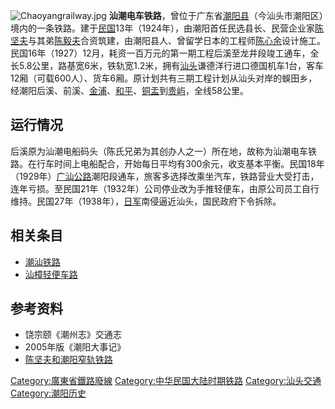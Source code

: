 [[File:Chaoyangrailway.jpg|thumb]]
'''汕潮电车铁路'''，曾位于广东省[[潮阳区|潮阳县]]（今汕头市潮阳区）境内的一条铁路。建于[[中華民國|民国]]13年（1924年），由潮阳首任民选县长、民营企业家[[陈坚夫|陈坚夫]]与其弟[[陈毅夫|陈毅夫]]合资筑建，由潮阳县人、曾留学日本的工程师[[陈心余|陈心余]]设计施工。民国16年（1927）12月，耗资一百万元的第一期工程后溪至龙井段竣工通车，全长5.8公里，路基宽6米，铁轨宽1.2米，拥有[[汕头|汕头]]谦德洋行进口德国机车1台，客车12厢（可载600人）、货车6厢。原计划共有三期工程计划从汕头对岸的蜈田乡，经潮阳后溪、前溪、[[金浦街道|金浦]]、[[和平镇_(汕头市)|和平]]、[[铜盂镇|铜盂]]到[[贵屿镇|贵屿]]，全线58公里。

==运行情况==
后溪原为汕潮电船码头（陈氏兄弟为其创办人之一）所在地，故称为汕潮电车铁路。在行车时间上电船配合，开始每日平均有300余元，收支基本平衡。民国18年（1929年）[[广汕公路|广汕公路]]潮阳段通车，旅客多选择改乘坐汽车，铁路营业大受打击，连年亏损。至民国21年（1932年）公司停业改为手推轻便车，由原公司员工自行维持。民国27年（1938年），[[日军|日军]]南侵逼近汕头，国民政府下令拆除。

==相关条目==
*[[潮汕铁路|潮汕铁路]]
*[[汕樟轻便车路|汕樟轻便车路]]

==参考资料==
*饶宗颐《潮州志》交通志
*2005年版《潮阳大事记》
*[http://www.tieliu.com.cn/zhishi/2006/200609/2006-09-01/20060901143041_7019.html 陈坚夫和潮阳窄轨铁路]{{dead link|date=2018年3月 |bot=InternetArchiveBot |fix-attempted=yes }}

[[Category:廣東省鐵路廢線|Category:廣東省鐵路廢線]]
[[Category:中华民国大陆时期铁路|Category:中华民国大陆时期铁路]]
[[Category:汕头交通|Category:汕头交通]]
[[Category:潮阳历史|Category:潮阳历史]]
